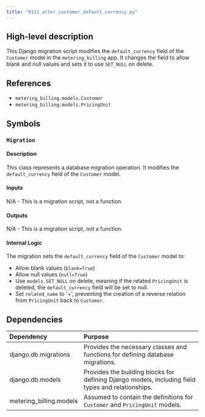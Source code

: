 ```yaml
---
title: "0121_alter_customer_default_currency.py"
---
```


## High-level description
This Django migration script modifies the `default_currency` field of the `Customer` model in the `metering_billing` app. It changes the field to allow blank and null values and sets it to use `SET_NULL` on delete.

## References
- `metering_billing.models.Customer`
- `metering_billing.models.PricingUnit`

## Symbols
### `Migration`
#### Description
This class represents a database migration operation. It modifies the `default_currency` field of the `Customer` model.

#### Inputs
N/A - This is a migration script, not a function.

#### Outputs
N/A - This is a migration script, not a function.

#### Internal Logic
The migration sets the `default_currency` field of the `Customer` model to:
- Allow blank values (`blank=True`)
- Allow null values (`null=True`)
- Use `models.SET_NULL` on delete, meaning if the related `PricingUnit` is deleted, the `default_currency` field will be set to null.
- Set `related_name` to '+', preventing the creation of a reverse relation from `PricingUnit` back to `Customer`.

## Dependencies
| Dependency | Purpose |
|:-----------|:--------|
| django.db.migrations | Provides the necessary classes and functions for defining database migrations. |
| django.db.models | Provides the building blocks for defining Django models, including field types and relationships. |
| metering_billing.models | Assumed to contain the definitions for `Customer` and `PricingUnit` models. |
